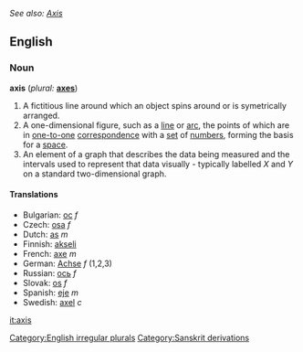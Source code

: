 ''See also: [[Axis]]''

==English==

===Noun===
'''axis'''  (''plural:'' '''[[axes]]''')

# A fictitious line around which an object spins around or is symetrically arranged.
# A one-dimensional figure, such as a [[line]] or [[arc]], the points of which are in [[one-to-one]] [[correspondence]] with a [[set]] of [[number]]s, forming the basis for a [[space]].
# An element of a graph that describes the data being measured and the intervals used to represent that data visually - typically labelled ''X'' and ''Y'' on a standard two-dimensional graph.

====Translations====

*Bulgarian: [[ос]] ''f''
*Czech: [[osa]] ''f''
*Dutch: [[as]] ''m''
*Finnish: [[akseli]]
*French: [[axe]] ''m''
*German: [[Achse]] ''f'' (1,2,3)
*Russian: [[oсь]]  ''f''
*Slovak: [[os]] ''f''
*Spanish: [[eje]] ''m''
*Swedish: [[axel]] ''c''

[[Category:English irregular plurals]]
[[Category:Sanskrit derivations]]

[[it:axis]]